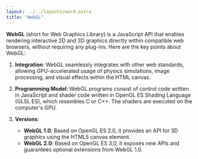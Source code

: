 ```yaml
---
layout: ../../layouts/word.astro
title: "WebGL"
---
```

**WebGL** (short for Web Graphics Library) is a JavaScript API that enables rendering interactive 2D and 3D graphics directly within compatible web browsers, without requiring any plug-ins. Here are the key points about WebGL:

1. **Integration**: WebGL seamlessly integrates with other web standards, allowing GPU-accelerated usage of physics simulations, image processing, and visual effects within the HTML canvas.

2. **Programming Model**: WebGL programs consist of control code written in JavaScript and shader code written in OpenGL ES Shading Language (GLSL ES), which resembles C or C++. The shaders are executed on the computer's GPU.

3. **Versions**:
   - **WebGL 1.0**: Based on OpenGL ES 2.0, it provides an API for 3D graphics using the HTML5 canvas element.
   - **WebGL 2.0**: Based on OpenGL ES 3.0, it exposes new APIs and guarantees optional extensions from WebGL 1.0.